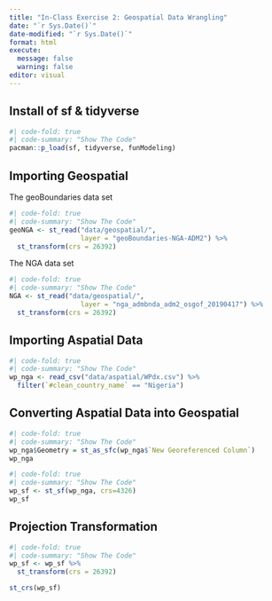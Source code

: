 ```yaml
---
title: "In-Class Exercise 2: Geospatial Data Wrangling"
date: "`r Sys.Date()`"
date-modified: "`r Sys.Date()`"
format: html
execute:
  message: false
  warning: false
editor: visual
---
```


## Install of sf & tidyverse

```r
#| code-fold: true
#| code-summary: "Show The Code"
pacman::p_load(sf, tidyverse, funModeling)
```

## Importing Geospatial

The geoBoundaries data set

```r
#| code-fold: true
#| code-summary: "Show The Code"
geoNGA <- st_read("data/geospatial/",
                  layer = "geoBoundaries-NGA-ADM2") %>%
  st_transform(crs = 26392)
```

The NGA data set

```r
#| code-fold: true
#| code-summary: "Show The Code"
NGA <- st_read("data/geospatial/",
                  layer = "nga_admbnda_adm2_osgof_20190417") %>%
  st_transform(crs = 26392)
```

## Importing Aspatial Data

```r
#| code-fold: true
#| code-summary: "Show The Code"
wp_nga <- read_csv("data/aspatial/WPdx.csv") %>%
  filter(`#clean_country_name` == "Nigeria")
```

## Converting Aspatial Data into Geospatial

```r
#| code-fold: true
#| code-summary: "Show The Code"
wp_nga$Geometry = st_as_sfc(wp_nga$`New Georeferenced Column`)
wp_nga
```

```r
#| code-fold: true
#| code-summary: "Show The Code"
wp_sf <- st_sf(wp_nga, crs=4326)
wp_sf
```

## Projection Transformation

```r
#| code-fold: true
#| code-summary: "Show The Code"
wp_sf <- wp_sf %>%
  st_transform(crs = 26392)
```

```r
st_crs(wp_sf)
```
